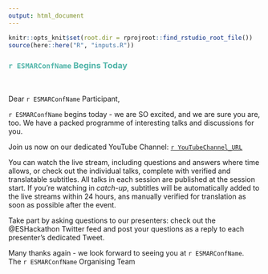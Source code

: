 ```yaml
---
output: html_document
---
```

``` r
knitr::opts_knit$set(root.dir = rprojroot::find_rstudio_root_file())
source(here::here("R", "inputs.R"))
```
### <span style="color: #4fb4a8;">`r ESMARConfName` Begins Today</span>  
<br>

Dear `r ESMARConfName` Participant,  

`r ESMARConfName` begins today - we are SO excited, and we are sure you are, too. We have a packed programme of interesting talks and discussions for you.  

Join us now on our dedicated YouTube Channel: <a href="`r YouTubeChannel_URL`">`r YouTubeChannel_URL`</a>  

You can watch the live stream, including questions and answers where time allows, or check out the individual talks, complete with verified and translatable subtitles. All talks in each session are published at the session start. If you're watching in <em>catch-up</em>, subtitles will be automatically added to the live streams within 24 hours, ans manually verified for translation as soon as possible after the event.  

Take part by asking questions to our presenters: check out the @ESHackathon Twitter feed and post your questions as a reply to each presenter's dedicated Tweet.  

Many thanks again - we look forward to seeing you at `r ESMARConfName`.  
The `r ESMARConfName` Organising Team